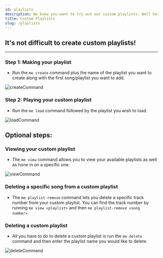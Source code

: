 ```yaml
---
id: playlists
description: We know you want to try out our custom playlists. Well here's how!
title: Custom Playlists
slug: /playlists
---
```


## It's not difficult to create custom playlists!

---

### Step 1: Making your playlist

- Run the `me create` command plus the name of the playlist you want to create along with the first song/playlist you want to add.

![createCommand](/img/docs/playlists/create-playlist.png)

### Step 2: Playing your custom playlist

- Run the `me load` command followed by the playlist you wish to load.

![loadCommand](/img/docs/playlists/load-playlist.png)

## Optional steps:

### Viewing your custom playlist

- The `me view` command allows you to view your available playlists as well as hone in on a specific one.

![viewCommand](/img/docs/playlists/view-playlist.png)

### Deleting a specific song from a custom playlist

- The `me playlist-remove` command lets you delete a specific track number from your custom playlist. You can find the track number by running `me view <playlist>` and then `me playlist-remove <song number>`.

### Deleting a custom playlist

- All you have to do to delete a custom playlist is run the `me delete` command and then enter the playlist name you would like to delete.

![deleteCommand](/img/docs/playlists/delete-playlist.png)
